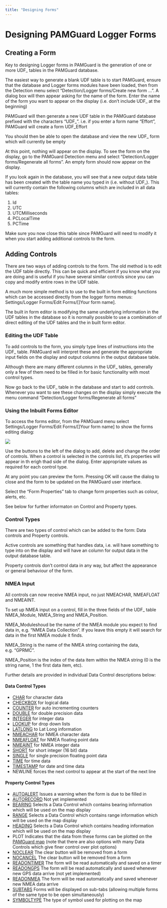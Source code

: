 ```yaml
---
title: "Designing Forms"
---
```

Designing PAMGuard Logger Forms
===============================

Creating a Form
---------------

Key to designing Logger forms in PAMGuard is the generation of one or more UDF\_ tables in the PAMGuard database.

The easiest way to generate a blank UDF table is to start PAMGuard, ensure that the database and Logger forms modules have been loaded, then from the Detection menu select "Detection/Logger forms/Create new form ...". A dialog box will then appear asking for the name of the form. Enter the name of the form you want to appear on the display (i.e. don't include UDF\_ at the beginning)

PAMGuard will then generate a new UDF table in the PAMGuard database prefixed with the characters "UDF\_". i.e. if you enter a form name "Effort", PAMGuard will create a form UDF\_Effort

You should then be able to open the database and view the new UDF\_ form which will currently be empty

At this point, nothing will appear on the display. To see the form on the display, go to the PAMGuard Detection menu and select "Detection/Logger forms/Regenerate all forms". An empty form should now appear on the display.

If you look again in the database, you will see that a new output data table has been created with the table name you typed in (i.e. without UDF\_). This will currently contain the following columns which are included in all data tables:

1.  Id
2.  UTC
3.  UTCMilliseconds
4.  PCLocalTime
5.  PCTime

Make sure you now close this table since PAMGuard will need to modify it when you start adding additional controls to the form.

Adding Controls
---------------

There are two ways of adding controls to the form. The old method is to edit the UDF table directly. This can be quick and efficient if you know what you are doing and is useful if you have several similar controls since you can copy and modify entire rows in the UDF table.

A much more simple method is to use to the built in form editing functions which can be accessed directly from the logger forms menus: Settings/Logger Forms/Edit Forms/\[\]Your form name\].

The built in form editor is modifying the same underlying information in the UDF tables in the database so it is normally possible to use a combination of direct editing of the UDF tables and the in built form editor.

### Editing the UDF Table

To add controls to the form, you simply type lines of instructions into the UDF\_ table. PAMGuard will interpret these and generate the appropriate input fields on the display and output columns in the output database table.

Although there are many different columns in the UDF\_ tables, generally only a few of them need to be filled in for basic functionality with most control types.

Now go back to the UDF\_ table in the database and start to add controls. Whenever you want to see these changes on the display simply execute the menu command "Detection/Logger forms/Regenerate all forms"

### Using the Inbuilt Forms Editor

To access the forms editor, from the PAMGuard menu select Settings/Logger Forms/Edit Forms/\[\]Your form name\] to show the forms editing dialog:

![](./images/formdesign.png)

  

Use the buttons to the left of the dialog to add, delete and change the order of controls. When a control is selected in the controls list, it's properties will appear in th erigh thad side of the dialog. Enter appropriate values as required for each control type.

At any point you can preview the form. Pressing OK will cause the dialog to close and the form to be updated on the PAMGuard user interface.

Select the "Form Properties" tab to change form properties such as colour, alerts, etc.

See below for further informaton on Control and Property types.

### Control Types

There are two types of control which can be added to the form: Data controls and Property controls.

Active controls are something that handles data, i.e. will have something to type into on the display and will have an column for output data in the output database table.

Property controls don't control data in any way, but affect the appearance or general behaviour of the form.

### NMEA Input

All controls can now receive NMEA input, no just NMEACHAR, NMEAFLOAT and NMEAINT.

To set up NMEA input on a control, fill in the three fields of the UDF\_ table NMEA\_Module, NMEA\_String and NMEA\_Position.

NMEA\_Moduleshoud be the name of the NMEA module you expect to find data in, e.g. "NMEA Data Collection". If you leave this empty it will search for data in the first NMEA module it finds.

NMEA\_String is the name of the NMEA string containing the data, e.g. "GPRMC".

NMEA\_Position is the index of the data item within the NMEA string (0 is the string name, 1 the first data item, etc).

Further details are provided in individual Data Control descriptions below:

#### Data Control Types

*   [CHAR](CHAR.html) for character data
*   [CHECKBOX](CHECKBOX.html) for logical data
*   [COUNTER](COUNTER.html) for auto incrementing counters
*   [DOUBLE](DOUBLE.html) for double precision data
*   [INTEGER](INTEGER.html) for integer data
*   [LOOKUP](LOOKUP.html) for drop down lists
*   [LATLONG](LATLONG.html) to Lat Long information
*   [NMEACHAR](NMEACHAR.html) for NMEA character data
*   [NMEAFLOAT](NMEAFLOAT.html) for NMEA floating point data
*   [NMEAINT](NMEAINT.html) for NMEA integer data
*   [SHORT](SHORT.html) for short integer (16 bit) data
*   [SINGLE](SINGLE.html) for single precision floating point data
*   [TIME](TIME.html) for time data
*   [TIMESTAMP](TIMESTAMP.html) for date and time data
*   NEWLINE forces the next control to appear at the start of the next line

#### Property Control Types

*   [AUTOALERT](AUTOALERT.html) Issues a warning when the form is due to be filled in
*   [AUTORECORD](AUTORECORD.html) Not yet implemented
*   [BEARING](BEARING.html) Selects a Data Control which contains bearing information which will be used on the map display
*   [RANGE](RANGE.html) Selects a Data Control which contains range information which will be used on the map display
*   [HEADING](HEADING.html) Selects a Data Control which contains heading information which will be used on the map display
*   PLOT Indicates that the data from these forms can be plotted on the [PAMGuard map](../../../mapping/mapHelp/docs/overview.html) (note that there are also options with many Data Controls which give finer control over plot options)
*   [NOCLEAR](NOCLEAR.html) The clear button will be removed from a form
*   [NOCANCEL](NOCANCEL.html) The clear button will be removed from a form
*   [READONTIMER](READONTIMER.html) The form will be read automatically and saved on a timer
*   [READONGPS](READONGPS.html) The form will be read automatically and saved whenever new GPS data arrive (not yet implemented)
*   [READONMEA](READONNMEA.html) The form will be read automatically and saved whenever new NMEA data arrive
*   [SUBTABS](SUBTABS.html) Forms will be displayed on sub-tabs (allowing multiple forms of the same type to be open simultaneously)
*   [SYMBOLTYPE](SYMBOLTYPE.html) The type of symbol used for plotting on the map

